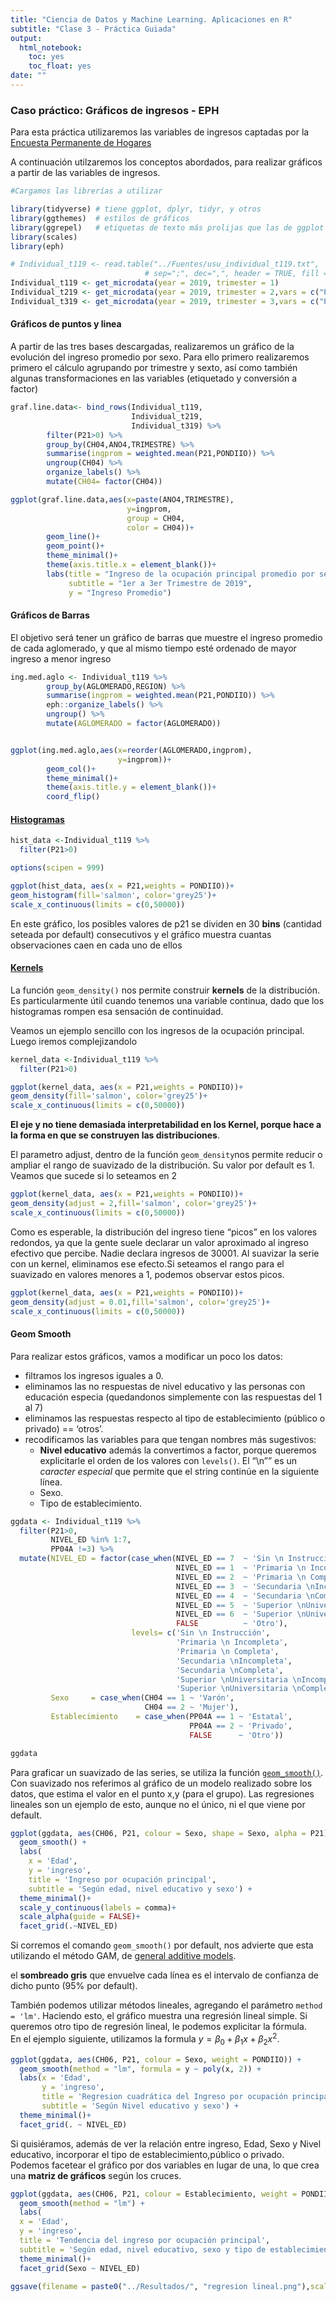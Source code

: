 ```yaml
---
title: "Ciencia de Datos y Machine Learning. Aplicaciones en R"
subtitle: "Clase 3 - Práctica Guiada"
output:
  html_notebook:
    toc: yes
    toc_float: yes
date: ""
---
```


### Caso práctico: Gráficos de ingresos - EPH

Para esta práctica utilizaremos las variables de ingresos captadas por la [Encuesta Permanente de Hogares](https://www.indec.gob.ar/indec/web/Institucional-Indec-BasesDeDatos)

A continuación utilzaremos los conceptos abordados, para realizar gráficos a partir de las variables de ingresos.        

```r
#Cargamos las librerías a utilizar

library(tidyverse) # tiene ggplot, dplyr, tidyr, y otros
library(ggthemes)  # estilos de gráficos
library(ggrepel)   # etiquetas de texto más prolijas que las de ggplot
library(scales)
library(eph)
```


```r

# Individual_t119 <- read.table("../Fuentes/usu_individual_t119.txt",
                              # sep=";", dec=",", header = TRUE, fill = TRUE)
Individual_t119 <- get_microdata(year = 2019, trimester = 1)
Individual_t219 <- get_microdata(year = 2019, trimester = 2,vars = c("P21","PONDIIO","TRIMESTRE","ANO4","CH04"))
Individual_t319 <- get_microdata(year = 2019, trimester = 3,vars = c("P21","PONDIIO","TRIMESTRE","ANO4","CH04"))

```

#### Gráficos de puntos y linea
A partir de las tres bases descargadas, realizaremos un gráfico de la evolución del ingreso promedio por sexo. Para ello primero realizaremos primero el cálculo agrupando por trimestre y sexto, así como también algunas transformaciones en las variables (etiquetado y conversión a factor)

```r
graf.line.data<- bind_rows(Individual_t119,
                           Individual_t219,
                           Individual_t319) %>% 
        filter(P21>0) %>% 
        group_by(CH04,ANO4,TRIMESTRE) %>% 
        summarise(ingprom = weighted.mean(P21,PONDIIO)) %>% 
        ungroup(CH04) %>% 
        organize_labels() %>% 
        mutate(CH04= factor(CH04))

ggplot(graf.line.data,aes(x=paste(ANO4,TRIMESTRE),
                          y=ingprom,
                          group = CH04,
                          color = CH04))+
        geom_line()+
        geom_point()+
        theme_minimal()+
        theme(axis.title.x = element_blank())+
        labs(title = "Ingreso de la ocupación principal promedio por sexo",
             subtitle = "1er a 3er Trimestre de 2019",
             y = "Ingreso Promedio")
```


#### Gráficos de Barras
El objetivo será tener un gráfico de barras que muestre el ingreso promedio de cada aglomerado, y que al mismo tiempo esté ordenado de mayor ingreso a menor ingreso
```r
ing.med.aglo <- Individual_t119 %>% 
        group_by(AGLOMERADO,REGION) %>% 
        summarise(ingprom = weighted.mean(P21,PONDIIO)) %>% 
        eph::organize_labels() %>% 
        ungroup() %>% 
        mutate(AGLOMERADO = factor(AGLOMERADO))


ggplot(ing.med.aglo,aes(x=reorder(AGLOMERADO,ingprom),
                        y=ingprom))+
        geom_col()+
        theme_minimal()+
        theme(axis.title.y = element_blank())+
        coord_flip()
```



#### [Histogramas](https://ggplot2.tidyverse.org/reference/geom_histogram.html)

```r
hist_data <-Individual_t119 %>%
  filter(P21>0) 

options(scipen = 999)

ggplot(hist_data, aes(x = P21,weights = PONDIIO))+ 
geom_histogram(fill='salmon', color='grey25')+
scale_x_continuous(limits = c(0,50000))
```

En este gráfico, los posibles valores de p21 se dividen en 30 __bins__ (cantidad seteada por default) consecutivos y el gráfico muestra cuantas observaciones caen en cada uno de ellos


#### [Kernels](https://plot.ly/ggplot2/geom_density/)

La función  ```geom_density()``` nos permite construir __kernels__ de la distribución. Es particularmente útil cuando tenemos una variable continua, dado que los histogramas rompen esa sensación de continuidad.


Veamos un ejemplo sencillo con los ingresos de la ocupación principal. Luego iremos complejizandolo 


```r
kernel_data <-Individual_t119 %>%
  filter(P21>0) 

ggplot(kernel_data, aes(x = P21,weights = PONDIIO))+ 
geom_density(fill='salmon', color='grey25')+
scale_x_continuous(limits = c(0,50000))
```
**El eje y no tiene demasiada interpretabilidad en los Kernel, porque hace a la forma en que se construyen las distribuciones**. 

El parametro adjust, dentro de la función ```geom_density```nos permite reducir o ampliar el rango de suavizado de la distribución. Su valor por default es 1. Veamos que sucede si lo seteamos en 2 
```r
ggplot(kernel_data, aes(x = P21,weights = PONDIIO))+ 
geom_density(adjust = 2,fill='salmon', color='grey25')+
scale_x_continuous(limits = c(0,50000))

```

Como es esperable, la distribución del ingreso tiene "picos" en los valores redondos, ya que la gente suele declarar un valor aproximado al ingreso efectivo que percibe. Nadie declara ingresos de 30001. Al suavizar la serie con un kernel, eliminamos ese efecto.Si seteamos el rango para el suavizado en valores menores a 1, podemos observar estos picos.

```r
ggplot(kernel_data, aes(x = P21,weights = PONDIIO))+ 
geom_density(adjust = 0.01,fill='salmon', color='grey25')+
scale_x_continuous(limits = c(0,50000))
```


#### Geom Smooth

Para realizar estos gráficos, vamos a modificar un poco los datos:

- filtramos los ingresos iguales a 0.
- eliminamos las no respuestas de nivel educativo y las personas con educación especia (quedandonos simplemente con las respuestas del 1 al 7)
- eliminamos las respuestas respecto al tipo de establecimiento (público o privado) == 'otros'.
- recodificamos las variables para que tengan nombres más sugestivos:
    - __Nivel educativo__ además la convertimos a factor, porque queremos explicitarle el orden de los valores con ```levels()```. El "\\n"" es un _caracter especial_ que permite que el string continúe en la siguiente línea.
    - Sexo.
    - Tipo de establecimiento.
    
    
```r
ggdata <- Individual_t119 %>% 
  filter(P21>0,
         NIVEL_ED %in% 1:7, 
         PP04A !=3) %>% 
  mutate(NIVEL_ED = factor(case_when(NIVEL_ED == 7  ~ 'Sin \n Instrucción',
                                     NIVEL_ED == 1  ~ 'Primaria \n Incompleta', # '\n' significa carriage return, o enter
                                     NIVEL_ED == 2  ~ 'Primaria \n Completa',
                                     NIVEL_ED == 3  ~ 'Secundaria \nIncompleta',
                                     NIVEL_ED == 4  ~ 'Secundaria \nCompleta',
                                     NIVEL_ED == 5  ~ 'Superior \nUniversitaria \nIncompleta',
                                     NIVEL_ED == 6  ~ 'Superior \nUniversitaria \nCompleta',
                                     FALSE          ~ 'Otro'),
                           levels= c('Sin \n Instrucción',
                                     'Primaria \n Incompleta',
                                     'Primaria \n Completa',
                                     'Secundaria \nIncompleta',
                                     'Secundaria \nCompleta',
                                     'Superior \nUniversitaria \nIncompleta',
                                     'Superior \nUniversitaria \nCompleta')),
         Sexo     = case_when(CH04 == 1 ~ 'Varón',
                              CH04 == 2 ~ 'Mujer'),
         Establecimiento    = case_when(PP04A == 1 ~ 'Estatal',
                                        PP04A == 2 ~ 'Privado',
                                        FALSE      ~ 'Otro'))

ggdata
```

Para graficar un suavizado de las series, se utiliza la función [```geom_smooth()```](http://ggplot2.tidyverse.org/reference/geom_smooth.html). Con suavizado nos referimos al gráfico de un modelo realizado sobre los datos, que estima el valor en el punto x,y (para el grupo). Las regresiones lineales son un ejemplo de esto, aunque no el único, ni el que viene por default.

```r
ggplot(ggdata, aes(CH06, P21, colour = Sexo, shape = Sexo, alpha = P21))+
  geom_smooth() + 
  labs(
    x = 'Edad',
    y = 'ingreso',
    title = 'Ingreso por ocupación principal',
    subtitle = 'Según edad, nivel educativo y sexo') +
  theme_minimal()+
  scale_y_continuous(labels = comma)+
  scale_alpha(guide = FALSE)+
  facet_grid(.~NIVEL_ED)
```


Si corremos el comando ```geom_smooth()```  por default, nos advierte que esta utilizando el método GAM, de [general additive models](https://m-clark.github.io/generalized-additive-models/building_gam.html).      

el __sombreado gris__ que envuelve cada línea es el intervalo de confianza de dicho punto (95% por default).

También podemos utilizar métodos lineales, agregando el parámetro ```method = 'lm'```. Haciendo esto, el gráfico muestra una regresión lineal simple. Si queremos otro tipo de regresión lineal, le podemos explicitar la fórmula.    
En el ejemplo siguiente, utilizamos la formula $y = \beta_0 +\beta_1x +\beta_2 x^2$.

```r

ggplot(ggdata, aes(CH06, P21, colour = Sexo, weight = PONDIIO)) +
  geom_smooth(method = "lm", formula = y ~ poly(x, 2)) +
  labs(x = 'Edad',
       y = 'ingreso',
       title = 'Regresion cuadrática del Ingreso por ocupación principal respecto de la Edad',
       subtitle = 'Según Nivel educativo y sexo') +
  theme_minimal()+
  facet_grid(. ~ NIVEL_ED)
```


Si quisiéramos, además de ver la relación entre ingreso, Edad, Sexo y Nivel educativo, incorporar el tipo de establecimiento,público o privado. Podemos facetear el gráfico por dos variables en lugar de una, lo que crea una __matriz de gráficos__ según los cruces.

```r
ggplot(ggdata, aes(CH06, P21, colour = Establecimiento, weight = PONDIIO)) +
  geom_smooth(method = "lm") +
  labs(
  x = 'Edad',
  y = 'ingreso',
  title = 'Tendencia del ingreso por ocupación principal',
  subtitle = 'Según edad, nivel educativo, sexo y tipo de establecimiento') +
  theme_minimal()+
  facet_grid(Sexo ~ NIVEL_ED)

ggsave(filename = paste0("../Resultados/", "regresion lineal.png"),scale = 2)
```

